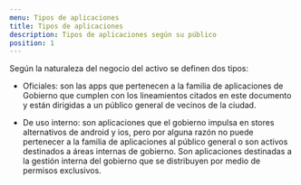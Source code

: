 ```yaml
---
menu: Tipos de aplicaciones
title: Tipos de aplicaciones
description: Tipos de aplicaciones según su público
position: 1
---
```


Según la naturaleza del negocio del activo se definen dos tipos:

- Oficiales: son las apps que pertenecen a la familia de aplicaciones de
  Gobierno que cumplen con los lineamientos citados en este documento y
  están dirigidas a un público general de vecinos de la ciudad.

- De uso interno: son aplicaciones que el gobierno impulsa en stores alternativos de android y ios, pero por alguna razón no puede pertenecer a la familia de aplicaciones al público general o son activos destinados a áreas internas de gobierno. Son aplicaciones destinadas a la gestión interna del gobierno que se distribuyen por medio de permisos exclusivos.
